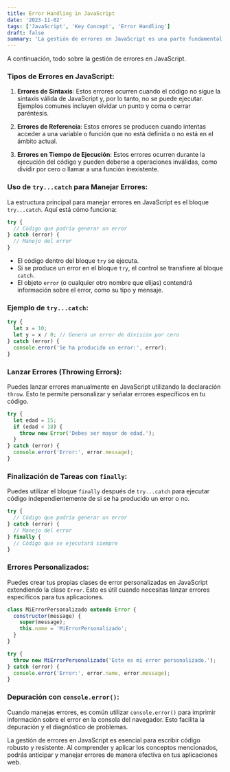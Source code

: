 ```yaml
---
title: Error Handling in JavaScript
date: '2023-11-02'
tags: ['JavaScript', 'Key Concept', 'Error Handling']
draft: false
summary: 'La gestión de errores en JavaScript es una parte fundamental de la programación, ya que te permite anticipar y manejar problemas inesperados que puedan surgir durante la ejecución de tu código'
---
```


A continuación, todo sobre la gestión de errores en JavaScript.

### Tipos de Errores en JavaScript:

1. **Errores de Sintaxis**: Estos errores ocurren cuando el código no sigue la sintaxis válida de JavaScript y, por lo tanto, no se puede ejecutar. Ejemplos comunes incluyen olvidar un punto y coma o cerrar paréntesis.

2. **Errores de Referencia**: Estos errores se producen cuando intentas acceder a una variable o función que no está definida o no está en el ámbito actual.

3. **Errores en Tiempo de Ejecución**: Estos errores ocurren durante la ejecución del código y pueden deberse a operaciones inválidas, como dividir por cero o llamar a una función inexistente.

### Uso de `try...catch` para Manejar Errores:

La estructura principal para manejar errores en JavaScript es el bloque `try...catch`. Aquí está cómo funciona:

```javascript
try {
  // Código que podría generar un error
} catch (error) {
  // Manejo del error
}
```

- El código dentro del bloque `try` se ejecuta.
- Si se produce un error en el bloque `try`, el control se transfiere al bloque `catch`.
- El objeto `error` (o cualquier otro nombre que elijas) contendrá información sobre el error, como su tipo y mensaje.

### Ejemplo de `try...catch`:

```javascript
try {
  let x = 10;
  let y = x / 0; // Genera un error de división por cero
} catch (error) {
  console.error('Se ha producido un error:', error);
}
```

### Lanzar Errores (Throwing Errors):

Puedes lanzar errores manualmente en JavaScript utilizando la declaración `throw`. Esto te permite personalizar y señalar errores específicos en tu código.

```javascript
try {
  let edad = 15;
  if (edad < 18) {
    throw new Error('Debes ser mayor de edad.');
  }
} catch (error) {
  console.error('Error:', error.message);
}
```

### Finalización de Tareas con `finally`:

Puedes utilizar el bloque `finally` después de `try...catch` para ejecutar código independientemente de si se ha producido un error o no.

```javascript
try {
  // Código que podría generar un error
} catch (error) {
  // Manejo del error
} finally {
  // Código que se ejecutará siempre
}
```

### Errores Personalizados:

Puedes crear tus propias clases de error personalizadas en JavaScript extendiendo la clase `Error`. Esto es útil cuando necesitas lanzar errores específicos para tus aplicaciones.

```javascript
class MiErrorPersonalizado extends Error {
  constructor(message) {
    super(message);
    this.name = 'MiErrorPersonalizado';
  }
}

try {
  throw new MiErrorPersonalizado('Este es mi error personalizado.');
} catch (error) {
  console.error('Error:', error.name, error.message);
}
```

### Depuración con `console.error()`:

Cuando manejas errores, es común utilizar `console.error()` para imprimir información sobre el error en la consola del navegador. Esto facilita la depuración y el diagnóstico de problemas.

La gestión de errores en JavaScript es esencial para escribir código robusto y resistente. Al comprender y aplicar los conceptos mencionados, podrás anticipar y manejar errores de manera efectiva en tus aplicaciones web.